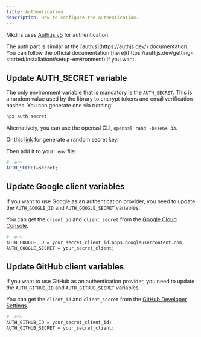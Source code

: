 ```yaml
---
title: Authentication
description: How to configure the authentication.
---
```


Mkdirs uses [Auth.js v5](https://authjs.dev/) for authentication.


<Aside>
The auth part is similar at the [authjs](https://authjs.dev/) documentation. You can follow the official documentation [here](https://authjs.dev/getting-started/installation#setup-environment) if you want.
</Aside>

## Update AUTH_SECRET variable

The only environment variable that is mandatory is the `AUTH_SECRET`. This is a random value used by the library to encrypt tokens and email verification hashes. You can generate one via running:

```bash
npx auth secret
```

Alternatively, you can use the openssl CLI, `openssl rand -base64 33`.

Or this [link](https://generate-secret.vercel.app/32) for generate a random secret key.

Then add it to your `.env` file:

```bash
# .env
AUTH_SECRET=secret;
```

## Update Google client variables

If you want to use Google as an authentication provider, you need to update the `AUTH_GOOGLE_ID` and `AUTH_GOOGLE_SECRET` variables.

You can get the `client_id` and `client_secret` from the [Google Cloud Console](https://console.cloud.google.com/apis/credentials).

```bash
# .env
AUTH_GOOGLE_ID = your_secret_client_id.apps.googleusercontent.com;
AUTH_GOOGLE_SECRET = your_secret_client;
```

## Update GitHub client variables

If you want to use GitHub as an authentication provider, you need to update the `AUTH_GITHUB_ID` and `AUTH_GITHUB_SECRET` variables.

You can get the `client_id` and `client_secret` from the [GitHub Developer Settings](https://github.com/settings/developers).

```bash
# .env
AUTH_GITHUB_ID = your_secret_client_id;
AUTH_GITHUB_SECRET = your_secret_client;
```
